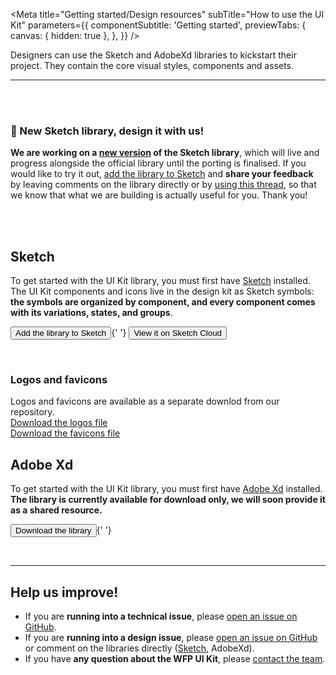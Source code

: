 
<Meta
  title="Getting started/Design resources"
  subTitle="How to use the UI Kit"
  parameters={{
    componentSubtitle: 'Getting started',
    previewTabs: {
      canvas: { hidden: true },
    },
  }}
/>

<div class="intro-description">
  <div>
    <p class="sbdocs sbdocs-p">Designers can use the Sketch and AdobeXd libraries to kickstart their project. They contain the core visual styles, components and assets.</p>
  </div>
</div>

<hr />
<br />
<br />
<div class="wfp--blockquote">
    <div class="wfp--blockquote__content">
      <div class="wfp--blockquote__inside"><h3>🎉 New Sketch library, design it with us!</h3>
      <strong>We are working on a <a href="https://www.sketch.com/s/421befd7-29f6-4fe9-9dae-7d2bce93e1af" target="_blank">new version</a> of the Sketch library</strong>, which will live and progress alongside the official library until the porting is finalised. If you would like to try it out, <a href="sketch://add-library/cloud/https%3A%2F%2Fwww.sketch.com%2Fs%2F421befd7-29f6-4fe9-9dae-7d2bce93e1af">add the library to Sketch</a> and <strong>share your feedback</strong> by leaving comments on the library directly or by <a href="https://github.com/wfp/ui-design-kit/issues/1" target="_blank">using this thread</a>, so that we know that what we are building is actually useful for you. Thank you!</div>
    </div>
  </div>


<br /><br /><h2>Sketch</h2>


<p>
  To get started with the UI Kit library, you must first have <a href="https://www.sketch.com" target="_blank">Sketch</a> installed. The UI Kit components and icons live in the design kit as Sketch symbols: <strong>the symbols are organized by component, and every component comes with its variations, states, and groups</strong>.
</p>
<p>
  <Button href="sketch://add-library/cloud/b8xxz">
    Add the library to Sketch
  </Button>{' '}
  <Button
    kind="secondary"
    href="https://www.sketch.com/s/57cd224c-35ac-47be-b269-e032c60dc6a4">
    View it on Sketch Cloud
  </Button>
</p>
<br />


<h3>Logos and favicons</h3>
<p>
  Logos and favicons are available as a separate downlod from our repository.<br />
  <a href="https://github.com/wfp/ui-design-kit/blob/master/WFP%20Logos.sketch?raw=true">Download the logos file</a><br />
  <a href="https://github.com/wfp/ui-design-kit/blob/master/WFP%20Favicons.sketch?raw=true">Download the favicons file</a>
</p>

<h2>Adobe Xd</h2>
<p>
  To get started with the UI Kit library, you must first have <a href="https://www.adobe.com/products/xd.html" target="_blank">Adobe Xd</a> installed. <strong>The library is currently available for download only, we will soon provide it as a shared resource.</strong>
</p>
<p>
  <Button href="https://github.com/wfp/ui-design-kit/blob/master/WFP%20Template.xd?raw=true">
    Download the library
  </Button>{' '}
</p>
<br />
<hr />
<h2 class="sbdocs sbdocs-h2 css-1uluq9t">Help us improve!</h2>
<ul class="wfp--list wfp--list--bullets">
  <li>If you are <strong>running into a technical issue</strong>, please <a href="https://github.com/wfp/ui/issues" target="_blank" rel="nofollow noopener noreferrer" class="sbdocs sbdocs-a css-1p0m264">open an issue on GitHub</a>.</li>
  <li>If you are <strong>running into a design issue</strong>, please <a href="https://github.com/wfp/ui-design-kit/issues" target="_blank" rel="nofollow noopener noreferrer" class="sbdocs sbdocs-a css-1p0m264">open an issue on GitHub</a> or comment on the libraries directly (<a href="https://www.sketch.com/s/421befd7-29f6-4fe9-9dae-7d2bce93e1af" target="_blank">Sketch</a>, AdobeXd).</li>
  <li>If you have <strong>any question about the WFP UI Kit</strong>, please <a href="mailto:global.uikit@wfp.org" class="sbdocs sbdocs-a css-1p0m264">contact the team</a>.</li>
</ul>
